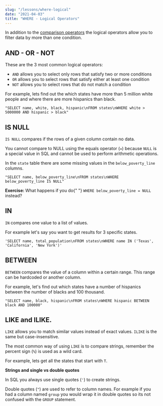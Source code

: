 ```yaml
---
slug: "/lessons/where-logical"
date: "2021-04-03"
title: "WHERE - Logical Operators"
---
```



In addition to the [comparison operators]("/lessons/where) the logical operators
allow you to filter data by more than one condition.

## AND - OR - NOT

These are the 3 most common logical operators:

-   `AND` allows you to select only rows that satisfy two or more conditions
-   `OR` allows you to select rows that satisfy either at least one condition
-   `NOT` allows you to select rows that do not match a condition

For example, lets find out the which states have more than 5 million white people
and where there are more hispanics than black.

    "SELECT name, white, black, hispanic\nFROM states\nWHERE white > 5000000 AND hispanic > black"

<SQLSection defaultValue={l3_q1}></SQLSection>

## IS NULL

`IS NULL` compares if the rows of a given column contain no data.

You cannot compare to NULL using the equals operator (`=`) because `NULL`
is a special value in SQL and cannot be used to perform arithmetic operations.

In the `state` table there are some missing values in the `below_poverty_line` columns.

    "SELECT name, below_poverty_line\nFROM states\nWHERE below_poverty_line IS NULL"

<SQLSection defaultValue={l3_q2}></SQLSection>

<p>
    <ExerciseNote>
        <b>Exercise: </b> What happens if you do{" "}
        <code>WHERE below_poverty_line = NULL</code> instead?
    </ExerciseNote>
</p>

## IN

`IN` compares one value to a list of values.

For example let's say you want to get results for 3 specific states.

    'SELECT name, total_population\nFROM states\nWHERE name IN ('Texas', 'California', 'New York')'

<SQLSection defaultValue={l3_q3}></SQLSection>

## BETWEEN

`BETWEEN` compares the value of a column within a certain range. This range can
be hardcoded or another column.

For example, let's find out which states have a number of hispanics between the number of blacks and 100 thousand.

    "SELECT name, black, hispanic\nFROM states\nWHERE hispanic BETWEEN black AND 100000"

<SQLSection defaultValue={l3_q4}></SQLSection>

## LIKE and ILIKE.

`LIKE` allows you to match similar values instead of exact values.
`ILIKE` is the same but case-insensitive.

The most common way of using `LIKE` is to compare strings, remember the percent sign (`%`) is used as a wild card.

For example, lets get all the states that start with `T`.


<SQLSection defaultValue={l3_q5}></SQLSection>

<div class="container-text flash flash-warn">
    <p>
        <b>Strings and single vs double quotes</b>
    </p>
    <p>
        In SQL you always use single quotes (<code>'</code>) to create strings.
    </p>
    <p>
        Double quotes (<code>"</code>) are used to refer to column names. For
        example if you had a column named <code>group</code> you would wrap it
        in double quotes so its not confused with the
        <code>GROUP</code> statement.
    </p>
</div>
